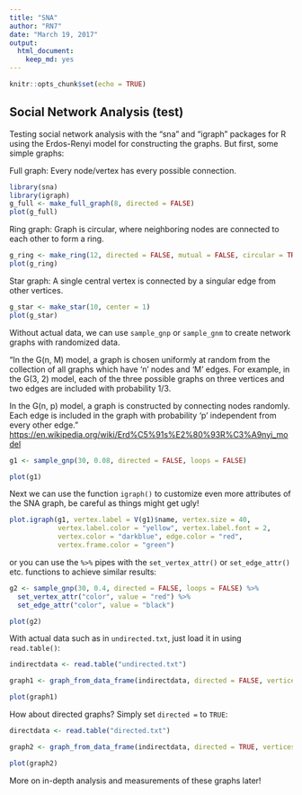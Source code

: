 ```yaml
---
title: "SNA"
author: "RN7"
date: "March 19, 2017"
output: 
  html_document: 
    keep_md: yes
---
```


```r
knitr::opts_chunk$set(echo = TRUE)
```

## Social Network Analysis (test)

Testing social network analysis with the "sna" and "igraph" packages for R using the Erdos-Renyi model for constructing the graphs. But first, some simple graphs:

Full graph: Every node/vertex has every possible connection.
```r
library(sna)
library(igraph)
g_full <- make_full_graph(8, directed = FALSE)
plot(g_full)

```

Ring graph: Graph is circular, where neighboring nodes are connected to each other to form a ring. 
```r
g_ring <- make_ring(12, directed = FALSE, mutual = FALSE, circular = TRUE)
plot(g_ring)

```

Star graph: A single central vertex is connected by a singular edge from other vertices.
```r
g_star <- make_star(10, center = 1)
plot(g_star)

```


Without actual data, we can use `sample_gnp` or `sample_gnm` to create network graphs with randomized data.

"In the G(n, M) model, a graph is chosen uniformly at random from the collection of all graphs which have 'n' nodes and 'M' edges. For example, in the G(3, 2) model, each of the three possible graphs on three vertices and two edges are included with probability 1/3.

In the G(n, p) model, a graph is constructed by connecting nodes randomly. Each edge is included in the graph with probability 'p' independent from every other edge." <https://en.wikipedia.org/wiki/Erd%C5%91s%E2%80%93R%C3%A9nyi_model>


```r

g1 <- sample_gnp(30, 0.08, directed = FALSE, loops = FALSE) 

plot(g1)

```

Next we can use the function `igraph()` to customize even more attributes of the SNA graph, be careful as things might get ugly! 

```r
plot.igraph(g1, vertex.label = V(g1)$name, vertex.size = 40,
            vertex.label.color = "yellow", vertex.label.font = 2,
            vertex.color = "darkblue", edge.color = "red",
            vertex.frame.color = "green")

```

or you can use the `%>%` pipes with the `set_vertex_attr()` or `set_edge_attr()` etc. functions to achieve similar results: 

```r
g2 <- sample_gnp(30, 0.4, directed = FALSE, loops = FALSE) %>% 
  set_vertex_attr("color", value = "red") %>% 
  set_edge_attr("color", value = "black")

plot(g2)

```

With actual data such as in `undirected.txt`, just load it in using `read.table()`:

```r
indirectdata <- read.table("undirected.txt")

graph1 <- graph_from_data_frame(indirectdata, directed = FALSE, vertices = NULL)

plot(graph1)

```

How about directed graphs? Simply set `directed =` to `TRUE`: 

```r
directdata <- read.table("directed.txt")

graph2 <- graph_from_data_frame(indirectdata, directed = TRUE, vertices = NULL)

plot(graph2)

```

More on in-depth analysis and measurements of these graphs later!  